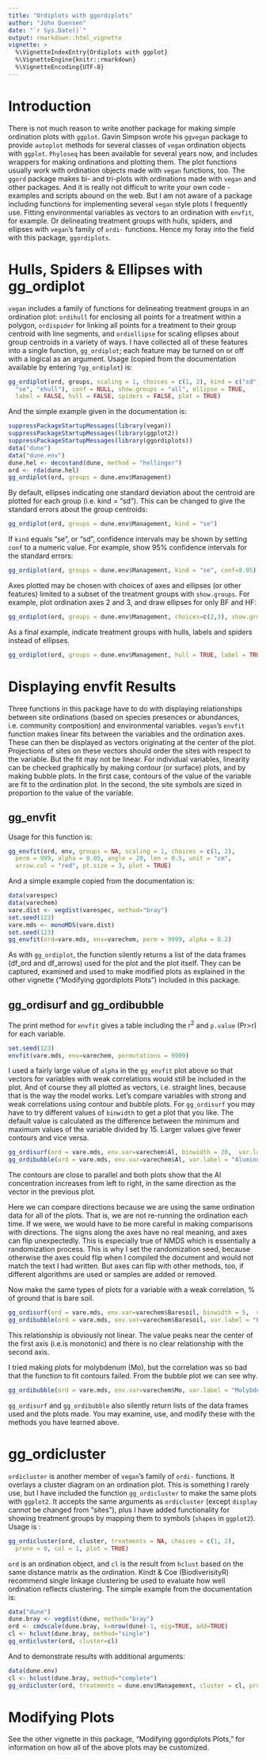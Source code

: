 ```yaml
---
title: "Ordiplots with ggordiplots"
author: "John Quensen"
date: "`r Sys.Date()`"
output: rmarkdown::html_vignette
vignette: >
  %\VignetteIndexEntry{Ordiplots with ggplot}
  %\VignetteEngine{knitr::rmarkdown}
  %\VignetteEncoding{UTF-8}
---
```


# Introduction

There is not much reason to write another package for making simple ordination plots with `ggplot`. Gavin Simpson wrote his `ggvegan` package to provide `autoplot` methods for several classes of `vegan` ordination objects with `ggplot`. `Phyloseq` has been available for several years now, and includes wrappers for making ordinations and plotting them. The plot functions usually work with ordination objects made with `vegan` functions, too. The `ggord` package makes bi- and tri-plots with ordinations made with `vegan` and other packages. And it is really not difficult to write your own code - examples and scripts abound on the web. But I am not aware of a package including functions for implementing several `vegan` style plots I frequently use. Fitting environmental variables as vectors to an ordination with `envfit`, for example. Or delineating treatment groups with hulls, spiders, and ellipses with `vegan`'s family of `ordi-` functions. Hence my foray into the field with this package, `ggordiplots`.   

# Hulls, Spiders & Ellipses with gg_ordiplot  

`vegan` includes a family of functions for delineating treatment groups in an ordination plot: `ordihull` for enclosing all points for a treatment within a polygon, `ordispider` for linking all points for a treatment to their group centroid with line segments, and `ordiellipse` for scaling ellipses about group centroids in a variety of ways. I have collected all of these features into a single function, `gg_ordiplot`; each feature may be turned on or off with a logical as an argument. Usage (copied from the documentation available by entering `?gg_ordiplot`) is:  

```r
gg_ordiplot(ord, groups, scaling = 1, choices = c(1, 2), kind = c("sd",
  "se", "ehull"), conf = NULL, show.groups = "all", ellipse = TRUE,
  label = FALSE, hull = FALSE, spiders = FALSE, plot = TRUE)
```

And the simple example given in the documentation is:  

```r
suppressPackageStartupMessages(library(vegan))
suppressPackageStartupMessages(library(ggplot2))
suppressPackageStartupMessages(library(ggordiplots))
data("dune")
data("dune.env")
dune.hel <- decostand(dune, method = "hellinger")
ord <- rda(dune.hel)
gg_ordiplot(ord, groups = dune.env$Management)
```

By default, ellipses indicating one standard deviation about the centroid are plotted for each group (i.e. kind = "sd"). This can be changed to give the standard errors about the group centroids:  

```r
gg_ordiplot(ord, groups = dune.env$Management, kind = "se")
```

If `kind` equals "se", or "sd", confidence intervals may be shown by setting `conf` to a numeric value. For example, show 95% confidence intervals for the standard errors:  

```r
gg_ordiplot(ord, groups = dune.env$Management, kind = "se", conf=0.95)
```

Axes plotted may be chosen with choices of axes and ellipses (or other features) limited to a subset of the treatment groups with `show.groups`. For example, plot ordination axes 2 and 3, and draw ellipses for only BF and HF:  

```r
gg_ordiplot(ord, groups = dune.env$Management, choices=c(2,3), show.groups = c("BF", "HF"),  kind = "se", conf=0.95)
```

As a final example, indicate treatment groups with hulls, labels and spiders instead of ellipses.    

```r
gg_ordiplot(ord, groups = dune.env$Management, hull = TRUE, label = TRUE, spiders = TRUE, ellipse = FALSE, plot = TRUE)
```


# Displaying envfit Results

Three functions in this package have to do with displaying relationships between site ordinations (based on species presences or abundances, i.e. community composition) and environmental variables. `vegan`'s `envfit` function makes linear fits between the variables and the ordination axes. These can then be displayed as vectors originating at the center of the plot. Projections of sites on these vectors should order the sites with respect to the variable. But the fit may not be linear. For individual variables, linearity can be checked graphically by making contour (or surface) plots, and by making bubble plots. In the first case, contours of the value of the variable are fit to the ordination plot. In the second, the site symbols are sized in proportion to the value of the variable.  

## gg_envfit

Usage for this function is:  

```r
gg_envfit(ord, env, groups = NA, scaling = 1, choices = c(1, 2),
  perm = 999, alpha = 0.05, angle = 20, len = 0.5, unit = "cm",
  arrow.col = "red", pt.size = 3, plot = TRUE)
```

And a simple example copied from the documentation is:  

```r
data(varespec)
data(varechem)
vare.dist <- vegdist(varespec, method="bray")
set.seed(123)
vare.mds <- monoMDS(vare.dist)
set.seed(123)
gg_envfit(ord=vare.mds, env=varechem, perm = 9999, alpha = 0.2)
```

As with `gg_ordiplot`, the function silently returns a list of the data frames (df_ord and df_arrows) used for the plot and the plot itself. They can be captured, examined and used to make modified plots as explained in the other vignette ("Modifying ggordiplots Plots") included in this package.  

## gg_ordisurf and gg_ordibubble

The print method for `envfit` gives a table including the r^2^ and `p.value` (Pr>r) for each variable.  

```r
set.seed(123)
envfit(vare.mds, env=varechem, permutations = 9999)
```

I used a fairly large value of `alpha` in the `gg_envfit` plot above so that vectors for variables with weak correlations would still be included in the plot. And of course they all plotted as vectors, i.e. straight lines, because that is the way the model works. Let's compare variables with strong and weak correlations using contour and bubble plots. For `gg_ordisurf` you may have to try different values of `binwidth` to get a plot that you like. The default value is calculated as the difference between the minimum and maximum values of the variable divided by 15. Larger values give fewer contours and vice versa.  

```r
gg_ordisurf(ord = vare.mds, env.var=varechem$Al, binwidth = 20,  var.label = "Aluminum")
gg_ordibubble(ord = vare.mds, env.var=varechem$Al, var.label = "Aluminum")
```

The contours are close to parallel and both plots show that the Al concentration increases from left to right, in the same direction as the vector in the previous plot.  

Here we can compare directions because we are using the same ordination data for all of the plots. That is, we are not re-running the ordination each time. If we were, we would have to be more careful in making comparisons with directions. The signs along the axes have no real meaning, and axes can flip unexpectedly. This is especially true of NMDS which is essentially a randomization process. This is why I set the randomization seed, because otherwise the axes could flip when I compiled the document and would not match the text I had written. But axes can flip with other methods, too, if different algorithms are used or samples are added or removed.   

Now make the same types of plots for a variable with a weak correlation, % of ground that is bare soil.

```r
gg_ordisurf(ord = vare.mds, env.var=varechem$Baresoil, binwidth = 5,  var.label = "Bare Soil")
gg_ordibubble(ord = vare.mds, env.var=varechem$Baresoil, var.label = "Bare Soil")
```

This relationship is obviously not linear. The value peaks near the center of the first axis (i.e.is monotonic) and there is no clear relationship with the second axis. 

I tried making plots for molybdenum (Mo), but the correlation was so bad that the function to fit contours failed. From the bubble plot we can see why.  

```r
gg_ordibubble(ord = vare.mds, env.var=varechem$Mo, var.label = "Molybdenum")
```

`gg_ordisurf` and `gg_ordibubble` also silently return lists of the data frames used and the plots made. You may examine, use, and modify these with the methods you have learned above.  

# gg_ordicluster  

`ordicluster` is another member of `vegan`'s family of `ordi-` functions. It overlays a cluster diagram on an ordination plot. This is something I rarely use, but I have included the function `gg_ordicluster` to make the same plots with `ggplot2`. It accepts the same arguments as `ordicluster` (except `display` cannot be changed from "sites"), plus I have added functionality for showing treatment groups by mapping them to symbols (`shapes` in `ggplot2`). Usage is :  

```r
gg_ordicluster(ord, cluster, treatments = NA, choices = c(1, 2),
  prune = 0, col = 1, plot = TRUE)
```

`ord` is an ordination object, and `cl` is the result from `hclust` based on the same distance matrix as the ordination.  Kindt & Coe (BiodiverisityR) recommend single linkage clustering be used to evaluate how well ordination reflects clustering. The simple example from the documentation is:  
  
```r
data("dune")
dune.bray <- vegdist(dune, method="bray")
ord <- cmdscale(dune.bray, k=nrow(dune)-1, eig=TRUE, add=TRUE)
cl <- hclust(dune.bray, method="single")
gg_ordicluster(ord, cluster=cl)
```

And to demonstrate results with additional arguments:  

```r
data(dune.env)
cl <- hclust(dune.bray, method="complete")
gg_ordicluster(ord, treatments = dune.env$Management, cluster = cl, prune = 3, col = cutree(cl, 4))
```


# Modifying Plots

See the other vignette in this package, "Modifying ggordiplots Plots," for information on how all of the above plots may be customized. 
